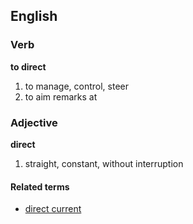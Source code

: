 ==English==
===Verb===
'''to direct'''
#to manage, control, steer
#to aim remarks at

===Adjective===
'''direct'''
#straight, constant, without interruption

====Related terms====
*[[direct current]]